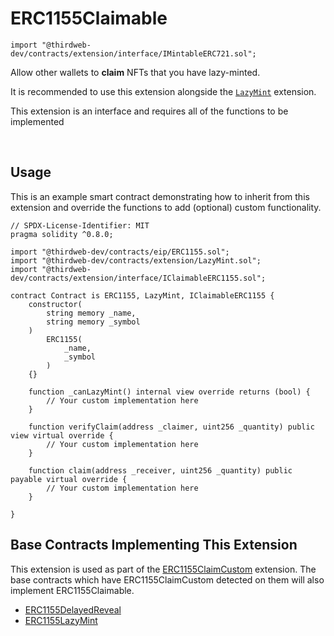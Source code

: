 
# ERC1155Claimable

```solidity
import "@thirdweb-dev/contracts/extension/interface/IMintableERC721.sol";
```

Allow other wallets to **claim** NFTs that you have lazy-minted.

It is recommended to use this extension alongside the [`LazyMint`](/contracts/build/extensions/general/LazyMint) extension.

<Callout title="info" variant="info">

This extension is an interface and requires all of the functions to be implemented

</Callout>

<br />

<GithubButtonLink href="https://github.com/thirdweb-dev/contracts/blob/main/contracts/extension/interface/IClaimableERC1155.sol" />

## Usage

This is an example smart contract demonstrating how to inherit from this extension and override the functions to add (optional) custom functionality.

```solidity
// SPDX-License-Identifier: MIT
pragma solidity ^0.8.0;

import "@thirdweb-dev/contracts/eip/ERC1155.sol";
import "@thirdweb-dev/contracts/extension/LazyMint.sol";
import "@thirdweb-dev/contracts/extension/interface/IClaimableERC1155.sol";

contract Contract is ERC1155, LazyMint, IClaimableERC1155 {
    constructor(
        string memory _name,
        string memory _symbol
    )
        ERC1155(
            _name,
            _symbol
        )
    {}

    function _canLazyMint() internal view override returns (bool) {
        // Your custom implementation here
    }

    function verifyClaim(address _claimer, uint256 _quantity) public view virtual override {
        // Your custom implementation here
    }

    function claim(address _receiver, uint256 _quantity) public payable virtual override {
        // Your custom implementation here
    }

}
```

## Base Contracts Implementing This Extension

This extension is used as part of the [ERC1155ClaimCustom](/contracts/build/extensions/erc-1155/ERC1155ClaimCustom) extension.
The base contracts which have ERC1155ClaimCustom detected on them will also implement ERC1155Claimable.

- [ERC1155DelayedReveal](/solidity/base-contract/erc1155delayedreveal)
- [ERC1155LazyMint](/contracts/build/base-contracts/erc-1155/lazy-mint)
